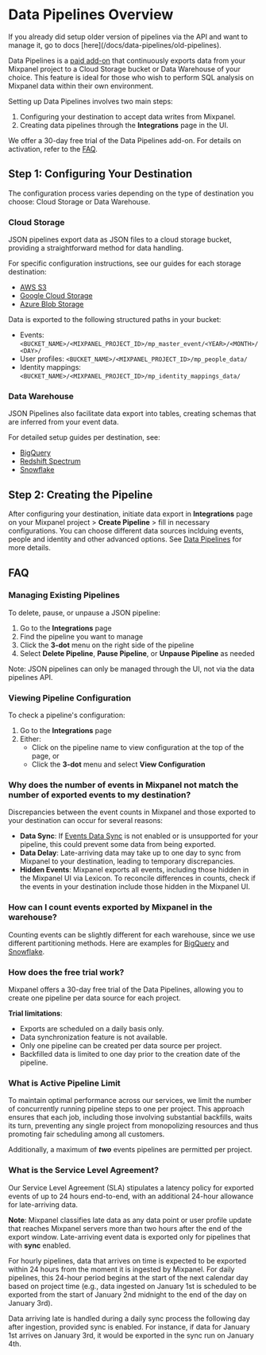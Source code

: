 
# Data Pipelines Overview

<Callout type="warning">
  If you already did setup older version of pipelines via the API and want to manage it,
  go to docs [here](/docs/data-pipelines/old-pipelines).
</Callout>

Data Pipelines is a [paid add-on](https://mixpanel.com/pricing) that continuously exports data from your Mixpanel project to a Cloud Storage bucket or Data Warehouse of your choice. This feature is ideal for those who wish to perform SQL analysis on Mixpanel data within their own environment.

Setting up Data Pipelines involves two main steps:

1. Configuring your destination to accept data writes from Mixpanel.
2. Creating data pipelines through the **Integrations** page in the UI.

We offer a 30-day free trial of the Data Pipelines add-on. For details on activation, refer to the [FAQ](#how-does-the-free-trial-work).

## Step 1: Configuring Your Destination

The configuration process varies depending on the type of destination you choose: Cloud Storage or Data Warehouse.

### Cloud Storage

JSON pipelines export data as JSON files to a cloud storage bucket, providing a straightforward method for data handling.

For specific configuration instructions, see our guides for each storage destination:

- [AWS S3](/docs/data-pipelines/integrations/aws-s3)
- [Google Cloud Storage](/docs/data-pipelines/integrations/gcp-gcs)
- [Azure Blob Storage](/docs/data-pipelines/integrations/azure-blob-storage)

Data is exported to the following structured paths in your bucket:

- Events: `<BUCKET_NAME>/<MIXPANEL_PROJECT_ID>/mp_master_event/<YEAR>/<MONTH>/<DAY>/`
- User profiles: `<BUCKET_NAME>/<MIXPANEL_PROJECT_ID>/mp_people_data/`
- Identity mappings: `<BUCKET_NAME>/<MIXPANEL_PROJECT_ID>/mp_identity_mappings_data/`

### Data Warehouse

JSON Pipelines also facilitate data export into tables, creating schemas that are inferred from your event data.

For detailed setup guides per destination, see:

- [BigQuery](/docs/data-pipelines/integrations/bigquery)
- [Redshift Spectrum](/docs/data-pipelines/integrations/redshift-spectrum)
- [Snowflake](/docs/data-pipelines/integrations/snowflake)

## Step 2: Creating the Pipeline

After configuring your destination, initiate data export in **Integrations** page on your Mixpanel project > **Create Pipeline** > fill in necessary configurations. You can choose different data sources inclduing events, people and identity and other advanced options. See [Data Pipelines](/docs/data-pipelines/json-pipelines) for more details.

## FAQ

### Managing Existing Pipelines

To delete, pause, or unpause a JSON pipeline:

1. Go to the **Integrations** page
2. Find the pipeline you want to manage
3. Click the **3-dot** menu on the right side of the pipeline
4. Select **Delete Pipeline**, **Pause Pipeline**, or **Unpause Pipeline** as needed

Note: JSON pipelines can only be managed through the UI, not via the data pipelines API.

### Viewing Pipeline Configuration

To check a pipeline's configuration:

1. Go to the **Integrations** page
2. Either:
   - Click on the pipeline name to view configuration at the top of the page, or
   - Click the **3-dot** menu and select **View Configuration**

### Why does the number of events in Mixpanel not match the number of exported events to my destination?

Discrepancies between the event counts in Mixpanel and those exported to your destination can occur for several reasons:

- **Data Sync**: If [Events Data Sync](/docs/data-pipelines/json-pipelines#events-data-sync) is not enabled or is unsupported for your pipeline, this could prevent some data from being exported.
- **Data Delay**: Late-arriving data may take up to one day to sync from Mixpanel to your destination, leading to temporary discrepancies.
- **Hidden Events**: Mixpanel exports all events, including those hidden in the Mixpanel UI via Lexicon. To reconcile differences in counts, check if the events in your destination include those hidden in the Mixpanel UI.

### How can I count events exported by Mixpanel in the warehouse?

Counting events can be slightly different for each warehouse, since we use different partitioning methods. Here are examples for [BigQuery](/docs/data-pipelines/integrations/bigquery#get-the-number-of-events-each-day) and [Snowflake](/docs/data-pipelines/integrations/snowflake#get-the-number-of-events-each-day).

### How does the free trial work?

Mixpanel offers a 30-day free trial of the Data Pipelines, allowing you to create one pipeline per data source for each project.

**Trial limitations**:

- Exports are scheduled on a daily basis only.
- Data synchronization feature is not available.
- Only one pipeline can be created per data source per project.
- Backfilled data is limited to one day prior to the creation date of the pipeline.

### What is Active Pipeline Limit

To maintain optimal performance across our services, we limit the number of concurrently running pipeline steps to one per project. This approach ensures that each job, including those involving substantial backfills, waits its turn, preventing any single project from monopolizing resources and thus promoting fair scheduling among all customers.

Additionally, a maximum of **_two_** events pipelines are permitted per project.

### What is the Service Level Agreement?

Our Service Level Agreement (SLA) stipulates a latency policy for exported events of up to 24 hours end-to-end, with an additional 24-hour allowance for late-arriving data.

**Note**: Mixpanel classifies late data as any data point or user profile update that reaches Mixpanel servers more than two hours after the end of the export window. Late-arriving event data is exported only for pipelines that with **sync** enabled.

For hourly pipelines, data that arrives on time is expected to be exported within 24 hours from the moment it is ingested by Mixpanel. For daily pipelines, this 24-hour period begins at the start of the next calendar day based on project time (e.g., data ingested on January 1st is scheduled to be exported from the start of January 2nd midnight to the end of the day on January 3rd).

Data arriving late is handled during a daily sync process the following day after ingestion, provided sync is enabled. For instance, if data for January 1st arrives on January 3rd, it would be exported in the sync run on January 4th.

